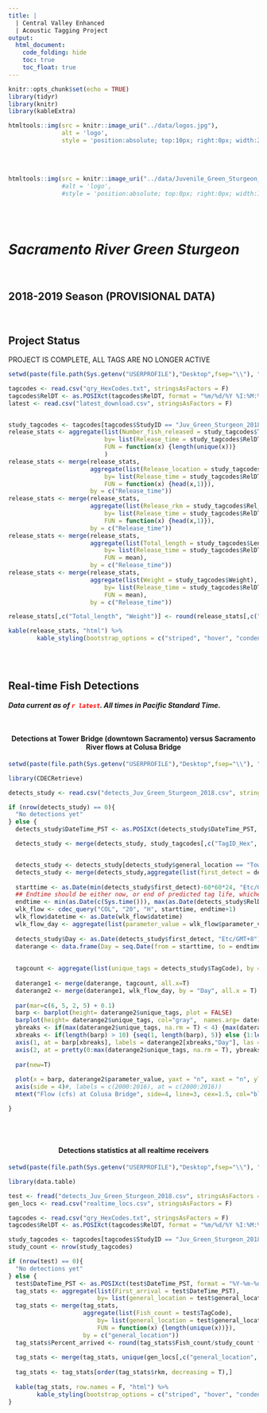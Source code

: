 ```yaml
---
title: |
  | Central Valley Enhanced
  | Acoustic Tagging Project
output:
  html_document:
    code_folding: hide
    toc: true
    toc_float: true
---
```

```r
knitr::opts_chunk$set(echo = TRUE)
library(tidyr)
library(knitr)
library(kableExtra)
```

```r
htmltools::img(src = knitr::image_uri("../data/logos.jpg"), 
               alt = 'logo', 
               style = 'position:absolute; top:10px; right:0px; width:200px;')

```


<br/>
<br/>

```r
htmltools::img(src = knitr::image_uri("../data/Juvenile_Green_Sturgeon_crop.jpg"))#, 
               #alt = 'logo', 
               #style = 'position:absolute; top:0px; right:0px; width:100px;')
```
<br/>
<br/>



# *Sacramento River Green Sturgeon* 

<br/>

## 2018-2019 Season (PROVISIONAL DATA)


<br/>

## Project Status

PROJECT IS COMPLETE, ALL TAGS ARE NO LONGER ACTIVE

```r
setwd(paste(file.path(Sys.getenv("USERPROFILE"),"Desktop",fsep="\\"), "\\Real-time data massaging\\products", sep = ""))

tagcodes <- read.csv("qry_HexCodes.txt", stringsAsFactors = F)
tagcodes$RelDT <- as.POSIXct(tagcodes$RelDT, format = "%m/%d/%Y %I:%M:%S %p", tz = "Etc/GMT+8")
latest <- read.csv("latest_download.csv", stringsAsFactors = F)


study_tagcodes <- tagcodes[tagcodes$StudyID == "Juv_Green_Sturgeon_2018",]
release_stats <- aggregate(list(Number_fish_released = study_tagcodes$TagID_Hex),
                           by= list(Release_time = study_tagcodes$RelDT),
                           FUN = function(x) {length(unique(x))}
                           )
release_stats <- merge(release_stats,
                       aggregate(list(Release_location = study_tagcodes$Rel_loc),
                           by= list(Release_time = study_tagcodes$RelDT),
                           FUN = function(x) {head(x,1)}),
                       by = c("Release_time"))
release_stats <- merge(release_stats,
                       aggregate(list(Release_rkm = study_tagcodes$Rel_rkm),
                           by= list(Release_time = study_tagcodes$RelDT),
                           FUN = function(x) {head(x,1)}),
                       by = c("Release_time"))
release_stats <- merge(release_stats,
                       aggregate(list(Total_length = study_tagcodes$Length),
                           by= list(Release_time = study_tagcodes$RelDT),
                           FUN = mean),
                       by = c("Release_time"))
release_stats <- merge(release_stats,
                       aggregate(list(Weight = study_tagcodes$Weight),
                           by= list(Release_time = study_tagcodes$RelDT),
                           FUN = mean),
                       by = c("Release_time"))

release_stats[,c("Total_length", "Weight")] <- round(release_stats[,c("Total_length", "Weight")],1)

kable(release_stats, "html") %>%
        kable_styling(bootstrap_options = c("striped", "hover", "condensed", "responsive"), full_width = F, position = "left")
                       

```

<br/>

## Real-time Fish Detections

***Data current as of <span style="color:red">`r latest`</span>. All times in Pacific Standard Time.***

<br/>
<center>
#### Detections at Tower Bridge (downtown Sacramento) versus Sacramento River flows at Colusa Bridge
</center>

```r
setwd(paste(file.path(Sys.getenv("USERPROFILE"),"Desktop",fsep="\\"), "\\Real-time data massaging\\products", sep = ""))

library(CDECRetrieve)

detects_study <- read.csv("detects_Juv_Green_Sturgeon_2018.csv", stringsAsFactors = F)

if (nrow(detects_study) == 0){
  "No detections yet"
} else {
  detects_study$DateTime_PST <- as.POSIXct(detects_study$DateTime_PST, format = "%Y-%m-%d %H:%M:%S", "Etc/GMT+8")

  detects_study <- merge(detects_study, study_tagcodes[,c("TagID_Hex", "RelDT", "StudyID", "tag_life")], by.x = "TagCode", by.y = "TagID_Hex")


  detects_study <- detects_study[detects_study$general_location == "TowerBridge",]
  detects_study <- merge(detects_study,aggregate(list(first_detect = detects_study$DateTime_PST), by = list(TagCode= detects_study$TagCode), FUN = min))
  
  starttime <- as.Date(min(detects_study$first_detect)-60*60*24, "Etc/GMT+8")
  ## Endtime should be either now, or end of predicted tag life, whichever comes first
  endtime <- min(as.Date(c(Sys.time())), max(as.Date(detects_study$RelDT)+(detects_study$tag_life*1.5)))
  wlk_flow <- cdec_query("COL", "20", "H", starttime, endtime+1)
  wlk_flow$datetime <- as.Date(wlk_flow$datetime)
  wlk_flow_day <- aggregate(list(parameter_value = wlk_flow$parameter_value), by = list(Day = wlk_flow$datetime), FUN = mean, na.rm = T)
  
  detects_study$Day <- as.Date(detects_study$first_detect, "Etc/GMT+8")
  daterange <- data.frame(Day = seq.Date(from = starttime, to = endtime, by = "day"))
  
  
  tagcount <- aggregate(list(unique_tags = detects_study$TagCode), by = list(Day = detects_study$Day), FUN = function(x){length(unique(x))})
  
  daterange1 <- merge(daterange, tagcount, all.x=T)
  daterange2 <- merge(daterange1, wlk_flow_day, by = "Day", all.x = T)
  
  par(mar=c(6, 5, 2, 5) + 0.1)
  barp <- barplot(height= daterange2$unique_tags, plot = FALSE)
  barplot(height= daterange2$unique_tags, col="gray",  names.arg= daterange2$Day, xlab = "", ylab = "Number of fish arrivals per day", ylim = c(0,max(daterange2$unique_tags, na.rm = T)*1.2), las = 2, xlim=c(0,max(barp)+1), cex.lab = 1.5, yaxt = "n", xaxt = "n")
  ybreaks <- if(max(daterange2$unique_tags, na.rm = T) < 4) {max(daterange2$unique_tags, na.rm = T)} else {5}
  xbreaks <- if(length(barp) > 10) {seq(1, length(barp), 5)} else {1:length(barp)}
  axis(1, at = barp[xbreaks], labels = daterange2[xbreaks,"Day"], las = 2)
  axis(2, at = pretty(0:max(daterange2$unique_tags, na.rm = T), ybreaks))
  
  par(new=T)
  
  plot(x = barp, daterange2$parameter_value, yaxt = "n", xaxt = "n", ylab = "", xlab = "", col = "blue", type = "l", lwd=2, xlim=c(0,max(barp)+1))#, ylab = "Returning adults", xlab= "Outmigration year", yaxt="n", col="red", pch=20)
  axis(side = 4)#, labels = c(2000:2016), at = c(2000:2016))
  mtext("Flow (cfs) at Colusa Bridge", side=4, line=3, cex=1.5, col="blue")

}

```

<br/>
<br/>

<center>
#### Detections statistics at all realtime receivers
</center>

```r
setwd(paste(file.path(Sys.getenv("USERPROFILE"),"Desktop",fsep="\\"), "\\Real-time data massaging\\products", sep = ""))

library(data.table)

test <- fread("detects_Juv_Green_Sturgeon_2018.csv", stringsAsFactors = FALSE)
gen_locs <- read.csv("realtime_locs.csv", stringsAsFactors = F)

tagcodes <- read.csv("qry_HexCodes.txt", stringsAsFactors = F)
tagcodes$RelDT <- as.POSIXct(tagcodes$RelDT, format = "%m/%d/%Y %I:%M:%S %p", tz = "Etc/GMT+8")

study_tagcodes <- tagcodes[tagcodes$StudyID == "Juv_Green_Sturgeon_2018",]
study_count <- nrow(study_tagcodes)

if (nrow(test) == 0){
  "No detections yet"
} else {
  test$DateTime_PST <- as.POSIXct(test$DateTime_PST, format = "%Y-%m-%d %H:%M:%S")
  tag_stats <- aggregate(list(First_arrival = test$DateTime_PST), 
                         by= list(general_location = test$general_location), FUN = min)
  tag_stats <- merge(tag_stats, 
                     aggregate(list(Fish_count = test$TagCode), 
                         by= list(general_location = test$general_location), 
                         FUN = function(x) {length(unique(x))}), 
                     by = c("general_location"))
  tag_stats$Percent_arrived <- round(tag_stats$Fish_count/study_count * 100,2)
  
  tag_stats <- merge(tag_stats, unique(gen_locs[,c("general_location", "rkm")]))
  
  tag_stats <- tag_stats[order(tag_stats$rkm, decreasing = T),]
  
  kable(tag_stats, row.names = F, "html") %>%
        kable_styling(bootstrap_options = c("striped", "hover", "condensed", "responsive"), full_width = F, position = "left")
}

```
